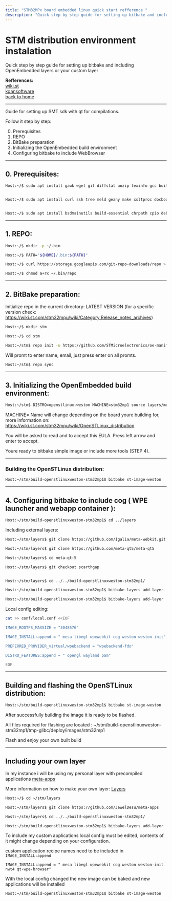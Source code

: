 ```yaml
---
title: "STM32MPx board embedded linux quick start refference "
description: "Quick step by step guide for setting up bitbake and including OpenEmbedded layers or your custom layer"
---
```


# STM distribution environment instalation

Quick step by step guide for setting up bitbake and including OpenEmbedded layers or your custom layer

**Refferences:**  
[wiki.st](https://wiki.st.com/stm32mpu/wiki/STM32MPU_Distribution_Package)  
[koansoftware](https://koansoftware.com/howto-use-yocto-project-with-the-stm32mp1-embedded-systems/)    
[back to home](./notes)

---

Guide for setting up SMT sdk with qt for compilations.

Follow it step by step:

0. Prerequisites   
1. REPO    
2. BitBake preparation 
3. Initializing the OpenEmbedded build environment 
4. Configuring bitbake to include WebBrowser   

---

## 0. Prerequisites:

```bash
Host:~/$ sudo apt install gawk wget git diffstat unzip texinfo gcc build-essential chrpath socat cpio python3 python3-pip python3-pexpect xz-utils debianutils iputils-ping python3-git python3-jinja2 libegl1-mesa libsdl1.2-dev python3-subunit mesa-common-dev zstd liblz4-tool file locales


Host:~/$ sudo apt install curl ssh tree meld geany make xsltproc docbook-utils fop dblatex xmlto


Host:~/$ sudo apt install bsdmainutils build-essential chrpath cpio debianutils diffstat gawk gcc-multilib git iputils-ping libegl1-mesa libgmp-dev libmpc-dev libsdl1.2-dev libssl-dev lz4 pylint python3 python3-git python3-jinja2 python3-pexpect python3-pip socat texinfo unzip wget xterm xz-utils zstd
```

---

## 1. REPO:

```bash
Host:~/$ mkdir -p ~/.bin

Host:~/$ PATH="${HOME}/.bin:${PATH}"

Host:~/$ curl https://storage.googleapis.com/git-repo-downloads/repo > ~/.bin/repo

Host:~/$ chmod a+rx ~/.bin/repo
```
---

## 2. BitBake preparation:


Initialize repo in the current directory:
LATEST VERSION (for a specific version check: https://wiki.st.com/stm32mpu/wiki/Category:Release_notes_archives)

```bash
Host:~/$ mkdir stm

Host:~/$ cd stm

Host:~/stm$ repo init -u https://github.com/STMicroelectronics/oe-manifest.git -b refs/tags/openstlinux-6.6-yocto-scarthgap-mpu-v25.06.11
```

Will promt to enter name, email, just press enter on all promts.
```bash
Host:~/stm$ repo sync
```
---

## 3. Initializing the OpenEmbedded build environment:

```bash
Host:~/stm$ DISTRO=openstlinux-weston MACHINE=stm32mp1 source layers/meta-st/scripts/envsetup.sh
```

MACHINE= Name will change depending on the board youre building for, more information on: https://wiki.st.com/stm32mpu/wiki/OpenSTLinux_distribution 

You will be asked to read and to accept this EULA. Press left arrow and enter to accept.

Youre ready to bitbake simple image or include more tools (STEP 4).


---

### Building the OpenSTLinux distribution:

```bash
Host:~/stm/build-openstlinuxweston-stm32mp1$ bitbake st-image-weston
```


---

## 4. Configuring bitbake to include cog ( WPE launcher and webapp container ):

```bash
Host:~/stm/build-openstlinuxweston-stm32mp1$ cd ../layers
```

Including external layers:

```bash
Host:~/stm/layers$ git clone https://github.com/Igalia/meta-webkit.git

Host:~/stm/layers$ git clone https://github.com/meta-qt5/meta-qt5

Host:~/stm/layers$ cd meta-qt-5

Host:~/stm/layers$ git checkout scarthgap


Host:~/stm/layers$ cd ../../build-openstlinuxweston-stm32mp1/

Host:~/stm/build-openstlinuxweston-stm32mp1$ bitbake-layers add-layer ../layers/meta-webkit/

Host:~/stm/build-openstlinuxweston-stm32mp1$ bitbake-layers add-layer ../layers/meta-qt5
```

Local config editing:

```bash
cat >> conf/local.conf <<EOF

IMAGE_ROOTFS_MAXSIZE = "3048576"

IMAGE_INSTALL:append = " mesa libegl wpewebkit cog weston weston-init"

PREFERRED_PROVIDER_virtual/wpebackend = "wpebackend-fdo"

DISTRO_FEATURES:append = " opengl wayland pam"

EOF

```

---


## Building and flashing the OpenSTLinux distribution:

```bash
Host:~/stm/build-openstlinuxweston-stm32mp1$ bitbake st-image-weston
```

After successfully building the image it is ready to be flashed.

All files required for flashing are located : ~/stm/build-openstlinuxweston-stm32mp1/tmp-glibc/deploy/images/stm32mp1

Flash and enjoy your own built build

---

## Including your own layer

In my instance i will be using my personal layer with precompiled applications [meta-apps](https://github.com/JewelDesu/meta-apps)

More information on how to make your own layer: [Layers](./customlayers)

```bash
Host:~/$ cd ~/stm/layers

Host:~/stm/layers$ git clone https://github.com/JewelDesu/meta-apps

Host:~/stm/layers$ cd ../../build-openstlinuxweston-stm32mp1/

Host:~/stm/build-openstlinuxweston-stm32mp1$ bitbake-layers add-layer ../layers/meta-apps/
```

To include my custom applications local config must be edited, contents of it might change depending on your configuration.


custom application recipe names need to be included in ``IMAGE_INSTALL:append``

``IMAGE_INSTALL:append = " mesa libegl wpewebkit cog weston weston-init nwt4 qt-wpe-browser"``

With the local config changed the new image can be baked and new applications will be installed

```bash
Host:~/stm/build-openstlinuxweston-stm32mp1$ bitbake st-image-weston
```